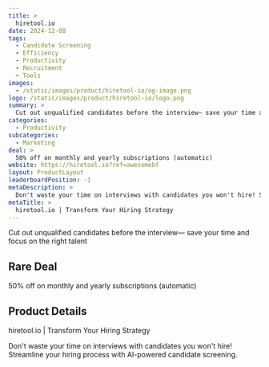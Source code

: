 ```yaml
---
title: >
  hiretool.io
date: 2024-12-08
tags:
  - Candidate Screening
  - Efficiency
  - Productivity
  - Recruitment
  - Tools
images:
  - /static/images/product/hiretool-io/og-image.png
logo: /static/images/product/hiretool-io/logo.png
summary: >
  Cut out unqualified candidates before the interview— save your time and focus on the right talent
categories:
  - Productivity
subcategories:
  - Marketing
deal: >
  50% off on monthly and yearly subscriptions (automatic)
website: https://hiretool.io?ref=awesomebf
layout: ProductLayout
leaderboardPosition: -1
metaDescription: >
  Don't waste your time on interviews with candidates you won't hire! Streamline your hiring process with AI-powered candidate screening.
metaTitle: >
  hiretool.io | Transform Your Hiring Strategy
---
```

Cut out unqualified candidates before the interview— save your time and focus on the right talent

## Rare Deal

50% off on monthly and yearly subscriptions (automatic)

## Product Details

hiretool.io | Transform Your Hiring Strategy

Don't waste your time on interviews with candidates you won't hire! Streamline your hiring process with AI-powered candidate screening.
